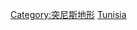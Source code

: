 {{Commons cat|Mountain ranges of Tunisia}}

[[Category:突尼斯地形|Category:突尼斯地形]]
[[Category:非洲各国山脉|Tunisia]]
